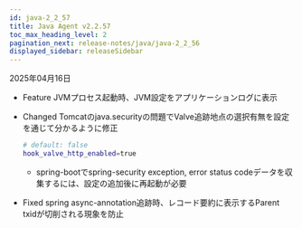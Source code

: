 ```yaml
---
id: java-2_2_57
title: Java Agent v2.2.57
toc_max_heading_level: 2
pagination_next: release-notes/java/java-2_2_56
displayed_sidebar: releaseSidebar
---
```


2025年04月16日

- <Status priority='1'>Feature</Status> JVMプロセス起動時、JVM設定をアプリケーションログに表示

- <Status priority='1'>Changed</Status> Tomcatのjava.securityの問題でValve追跡地点の選択有無を設定を通じて分かるように修正

  ```bash
  # default: false
  hook_valve_http_enabled=true
  ```

  - spring-bootでspring-security exception, error status codeデータを収集するには、設定の追加後に再起動が必要

- <Status priority='0'>Fixed</Status> spring async-annotation追跡時、レコード要約に表示するParent txidが切削される現象を防止


<DownloadJava ver="2.2.57" />
